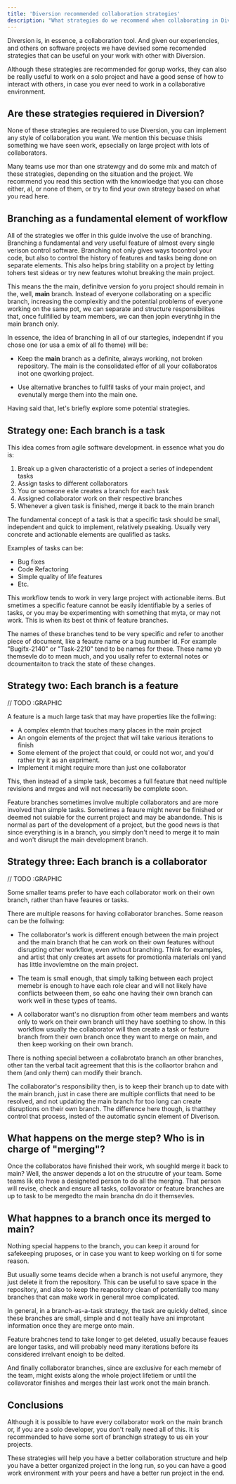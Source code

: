 ```yaml
---
title: 'Diversion recommended collaboration strategies'
description: "What strategies do we recommend when collaborating in Diversion"
---
```


Diversion is, in essence, a collaboration tool. And given our experiencies, and
others on software projects we have devised some recomended strategies that can
be useful on your work with other with Diversion.

Although these strategies are recommended for gorup works, they can also be
really useful to work on a solo project and have a good sense of how to interact
with others, in case you ever need to work in a collaborative environment.

## Are these strategies requiered in Diversion?

None of these strategies are requiered to use Diversion, you can implement any
style of collaboration you want. We mention this becuase thisis something we
have seen work, epsecially on large project with lots of collaborators.

Many teams use mor than one stratewgy and do some mix and match of these
strategies, depending on the situation and the project. We recommend you read
this section with the knowloedge that you can chose either, al, or none of them,
or try to find your own strategy based on what you read here.

## Branching as a fundamental element of workflow

All of the strategies we offer in this guide involve the use of branching.
Branching a fundamental and very useful feature of almost every single verison
control software. Branching not only gives ways tocontrol your code, but also to
control the history of features and tasks being done on separate elements. This
also helps bring stability on a project by letting tohers test sideas or try new
features wtohut breaking the main project.

This means the the main, definitve version fo yoru project should remain in the,
well, __main__ branch. Instead of everyone collaborating on a specific branch,
increasing the complexitiy and the potential problems of everyone working on the
same pot, we can separate and structure responsibilites that, once fullfilled by
team members, we can then jopin everytinhg in the main branch only.

In essence, the idea of branching in all of our startegies, independnt if you
chose one (or usa a emix of all fo theme) will be:

* Keep the __main__ branch as a definite, always working, not broken repository.
  The main is the consolidated effor of all your collaboratos inot one qworking
  project.

* Use alternative branches to fullfil tasks of your main project, and evenutally
  merge them into the main one.

Having said that, let's briefly explore some potential strategies.

## Strategy one: Each branch is a task

This idea comes from agile software development. in essence what you do is:

1. Break up a given characteristic of a project a series of independent tasks
2. Assign tasks to different collaborators
3. You or someone esle creates a branch for each task
4. Assigned collaborator work on their respective branches
5. Whenever a given task is finished, merge it back to the main branch

The fundamental concept of a task is that a specific task should be small,
independent and quick to implement, relatively pseaking. Usually very concrete
and actionable elements are qualified as tasks. 

Examples of tasks can be:

* Bug fixes
* Code Refactoring
* Simple quality of life features
* Etc.

This workflow tends to work in very large project with actionable items. But
smetimes a specific feature cannot be easily identifiable by a series of tasks,
or you may be experimenting with something that myta, or may not work. This is
when its best ot think of feature branches.

The names of these branches tend to be very specific and refer to another piece
of document, like a feautre name or a bug number id. For example "Bugifx-2140"
or "Task-2210" tend to be names for these. These name yb themsevle do to mean
much, and you usally refer to external notes or dcoumentaiton to track the state
of these changes.

## Strategy two: Each branch is a feature

// TODO :GRAPHIC

A feature is a much large task that may have properties like the follwing:

* A complex elemtn that touches many places in the main project
* An ongoin elements of the project that will take various iterations to finish
* Some element of the project that could, or could not wor, and you'd rather try
  it as an expriment.
* Implement it might require more than just one collaborator

This, then instead of a simple task, becomes a full feature that need nultiple
revisions and mrges and will not necesarily be complete soon.

Feature branches sometimes involve multiple collaborators and are more involved
than simple tasks. Sometimes a feaure might never be finished or deemed not
suiable for the current project and may be abandonde. This is normal as  part of
the development of a project, but the good news is that since everything is in a
branch, you simply don't need to merge it to main and won't disrupt the main
development branch.

## Strategy three: Each branch is a collaborator

// TODO :GRAPHIC

Some smaller teams prefer to have each collaborator work on their own branch,
rather than have feaures or tasks.

There are multiple reasons for having collaborator branches. Some reason can be
the follwing:

* The collaborator's work is different enough between the main project and the
  main branch that he can work on their own features without disrupting other
  workflow, even wthout branching. Think for examples, and artist that only
  creates art assets for promotionla materials onl yand has little invovlemtne
  on the main project.

* The team is small enough, that simply talking between each project memebr is
  enough to have each role clear and will not likely have conflicts betweeen
  them, so eahc one having their own branch can work well in these types of
  teams.

* A collaborator want's no disruption from other team members and wants only to
  work on their own branch uitl they have soething to show. In this workflow
  usually the collaborator will then create a task or feature branch from their
  own branch once they want to merge on main, and then keep working on their own
  branch.

There is nothing special between a collabrotato branch an other branches, other
tan the verbal tacit agreement that this is the collaortor brahcn and them (and
only them) can modify their branch.

The collaborator's responsibility then, is to keep their branch up to date with
the main branch, just in case there are multiple conflicts that need to be
resolved, and not updating the main branch for too long can create disruptions
on their own branch. The difference here though, is thatthey control that
process, insted of the automatic syncin element of Diverison.

## What happens on the merge step? Who is in charge of "merging"?

Once the collaboratos have finished their work, wh soughld merge it back to
main? Well, the answer depends a lot on the strucutre of your team. Some teams
lik eto hvae a designeted person to do all the merging. That person will revise,
check and ensure all tasks, collavorator or feature branches are up to task to
be mergedto the main brancha dn do it themsevles.

## What happnes to a branch once its merged to main?

Nothing special happens to the branch, you can keep it around for safekeeping
pruposes, or in case you want to keep working on ti for some reason.

But usually some teams decide when a branch is not useful anymore, they just
delete it from the repository. This can be useful to save space in the
repository, and also to keep the reapository clean of potentially too many
branches that can make work in general mroe complicated.

In general, in a branch-as-a-task strategy, the task are quickly delted, since
these branches are small, simple and d not teally have ani improtant information
once they are merge onto main.

Feature brahcnes tend to take longer to get deleted, usually because feaues are
longer tasks, and will probably need many iterations before its considered
irrelvant enoigh to be delted.

And finally collaborator branches, since are exclusive for each memebr of the
team, might exists along the whole project lifetiem or until the collavorator
finishes and merges their last work onot the main branch.

## Conclusions

Although it is possible to have every collaborator work on the main branch or,
if you are a solo developer, you don't really need all of this. It is
recommended to have some sort of branchign strategy to us ein your projects.

These strategies will help you have a better collaboration structure and help
you have a better organized project in the long run, so you can have a good work
environment with your peers and have a better run project in the end.

